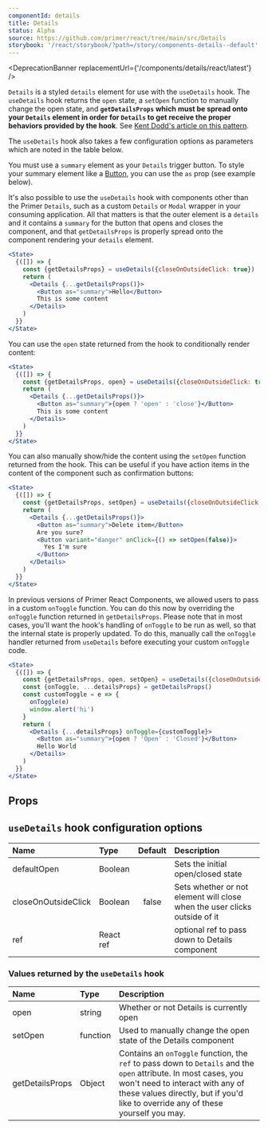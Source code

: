 ```yaml
---
componentId: details
title: Details
status: Alpha
source: https://github.com/primer/react/tree/main/src/Details
storybook: '/react/storybook/?path=/story/components-details--default'
---
```



<DeprecationBanner replacementUrl={'/components/details/react/latest'} />

`Details` is a styled `details` element for use with the `useDetails` hook. The `useDetails` hook returns the `open` state, a `setOpen` function to manually change the open state, and **`getDetailsProps` which must be spread onto your `Details` element in order for `Details` to get receive the proper behaviors provided by the hook**. See [Kent Dodd's article on this pattern](https://kentcdodds.com/blog/how-to-give-rendering-control-to-users-with-prop-getters).

The `useDetails` hook also takes a few configuration options as parameters which are noted in the table below.

You must use a `summary` element as your `Details` trigger button. To style your summary element like a [Button](./Button), you can use the `as` prop (see example below).

It's also possible to use the `useDetails` hook with components other than the Primer `Details`, such as a custom `Details` or `Modal` wrapper in your consuming application. All that matters is that the outer element is a `details` and it contains a `summary` for the button that opens and closes the component, and that `getDetailsProps` is properly spread onto the component rendering your `details` element.

```jsx live
<State>
  {([]) => {
    const {getDetailsProps} = useDetails({closeOnOutsideClick: true})
    return (
      <Details {...getDetailsProps()}>
        <Button as="summary">Hello</Button>
        This is some content
      </Details>
    )
  }}
</State>
```

You can use the `open` state returned from the hook to conditionally render content:

```jsx live
<State>
  {([]) => {
    const {getDetailsProps, open} = useDetails({closeOnOutsideClick: true})
    return (
      <Details {...getDetailsProps()}>
        <Button as="summary">{open ? 'open' : 'close'}</Button>
        This is some content
      </Details>
    )
  }}
</State>
```

You can also manually show/hide the content using the `setOpen` function returned from the hook. This can be useful if you have action items in the content of the component such as confirmation buttons:

```jsx live
<State>
  {([]) => {
    const {getDetailsProps, setOpen} = useDetails({closeOnOutsideClick: true})
    return (
      <Details {...getDetailsProps()}>
        <Button as="summary">Delete item</Button>
        Are you sure?
        <Button variant="danger" onClick={() => setOpen(false)}>
          Yes I'm sure
        </Button>
      </Details>
    )
  }}
</State>
```

In previous versions of Primer React Components, we allowed users to pass in a custom `onToggle` function. You can do this now by overriding the `onToggle` function returned in `getDetailsProps`. Please note that in most cases, you'll want the hook's handling of `onToggle` to be run as well, so that the internal state is properly updated. To do this, manually call the `onToggle` handler returned from `useDetails` before executing your custom `onToggle` code.

```jsx live
<State>
  {([]) => {
    const {getDetailsProps, open, setOpen} = useDetails({closeOnOutsideClick: true})
    const {onToggle, ...detailsProps} = getDetailsProps()
    const customToggle = e => {
      onToggle(e)
      window.alert('hi')
    }
    return (
      <Details {...detailsProps} onToggle={customToggle}>
        <Button as="summary">{open ? 'Open' : 'Closed'}</Button>
        Hello World
      </Details>
    )
  }}
</State>
```

## Props

<ComponentProps data={data} />

## `useDetails` hook configuration options

| Name                | Type      | Default | Description                                                               |
| :------------------ | :-------- | :-----: | :------------------------------------------------------------------------ |
| defaultOpen         | Boolean   |         | Sets the initial open/closed state                                        |
| closeOnOutsideClick | Boolean   |  false  | Sets whether or not element will close when the user clicks outside of it |
| ref                 | React ref |         | optional ref to pass down to Details component                            |

### Values returned by the `useDetails` hook

| Name            | Type     | Description                                                                                                                                                                                                                              |
| :-------------- | :------- | :--------------------------------------------------------------------------------------------------------------------------------------------------------------------------------------------------------------------------------------- |
| open            | string   | Whether or not Details is currently open                                                                                                                                                                                                 |
| setOpen         | function | Used to manually change the open state of the Details component                                                                                                                                                                          |
| getDetailsProps | Object   | Contains an `onToggle` function, the `ref` to pass down to `Details` and the `open` attribute. In most cases, you won't need to interact with any of these values directly, but if you'd like to override any of these yourself you may. |
